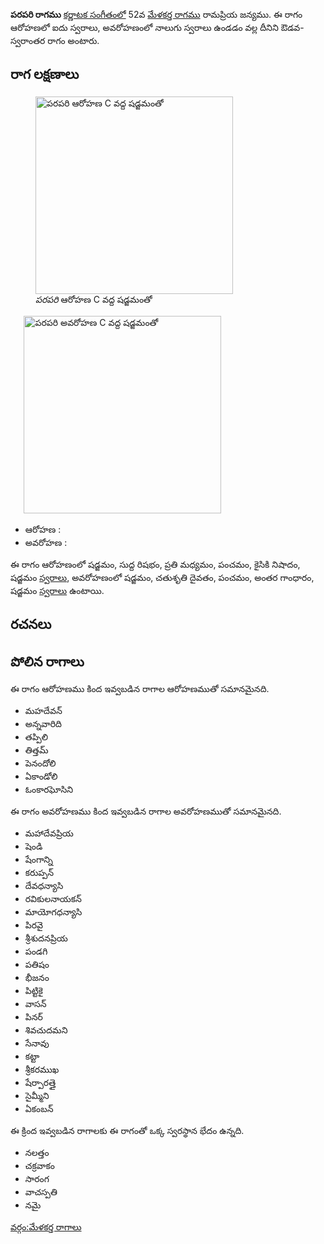 {{Infobox ragam
	| name          	= పరపరి
	| synonym	    	= 
	| mela          	= 
	| chakra        	= 
	| janaka        	= 
	| type          	= ఔడవ-స్వరాంతర
	| arohanam      	= {{svaraC|S|R1|M2|P|N2|S'}} 
	| avarohanam    	= {{svaraC|S'|D2|P|G3|S}}
	| jeeva         	=
	| chhaya        	=
	| nyasa         	=
	| vishesha      	= 
	| equivalent  		= 
}}
{{కర్ణాటక సంగీత రాగాలు}}
'''పరపరి రాగము''' [[కర్ణాటక సంగీతం]]లో 52వ [[మేళకర్త రాగము]] రామప్రియ జన్యము.  ఈ రాగం ఆరోహణలో ఐదు స్వరాలు, అవరోహణంలో నాలుగు స్వరాలు ఉండడం వల్ల దీనిని ఔడవ-స్వరాంతర రాగం అంటారు.


==రాగ లక్షణాలు==
[[Image:parapari_ar_kb2wiki.png|thumb|right|316px|''పరపరి'' ఆరోహణ C వద్ద షడ్జమంతో]]
	[[Image:parapari_av_kb2wiki.png|thumb|right|316px|''పరపరి'' అవరోహణ C వద్ద షడ్జమంతో]]

* ఆరోహణ : {{svaraC|S|R1|M2|P|N2|S'}} 
* అవరోహణ : {{svaraC|S'|D2|P|G3|S}}

ఈ రాగం ఆరోహణంలో షడ్జమం, సుద్ద  రిషభం, ప్రతి మధ్యమం, పంచమం, కైసికి నిషాదం, షడ్జమం [[స్వరాలు]], అవరోహణంలో షడ్జమం, చతుశృతి దైవతం, పంచమం, అంతర గాంధారం, షడ్జమం [[స్వరాలు]] ఉంటాయి.

==రచనలు==



==పోలిన రాగాలు==
ఈ రాగం ఆరోహణము కింద ఇవ్వబడిన రాగాల ఆరోహణముతో సమానమైనది.
* మహదేవన్
* అన్నవారిది
* తప్పిలి
* తిత్తమ్
* పెనందోలి
* ఏకాండోలి
* ఓంకారఘోసిని

ఈ రాగం అవరోహణము కింద ఇవ్వబడిన రాగాల అవరోహణముతో సమానమైనది.
* మహాదేవప్రియ
* షెండి
* షేంగాన్ని
* కరుప్పన్
* దేవధన్యాసి
* రవికులనాయకన్
* మాయోగధన్యాసి
* పిరవై
* శ్రీశుదనప్రియ
* పండగి
* పతిషం
*  భీజనం
* పిట్టికై
* వాసన్
* పినర్
* శివచుదమని
* సేనావు
* కట్టా
* శ్రీకరముఖ
* షేర్పారత్తై
* సైమ్మీని
* ఏకంబన్

ఈ క్రింద ఇవ్వబడిన రాగాలకు ఈ రాగంతో ఒక్క స్వరస్థాన భేదం ఉన్నది.
* నలత్తం
* చక్రవాకం
* సారంగ
* వాచస్పతి
* నమై



[[వర్గం:మేళకర్త రాగాలు]]